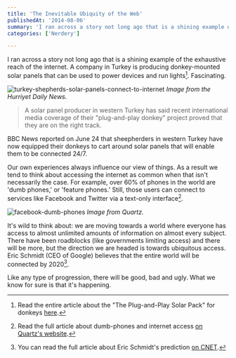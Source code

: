 ```yaml
---
title: 'The Inevitable Ubiquity of the Web'
publishedAt: '2014-08-06'
summary: 'I ran across a story not long ago that is a shining example of the exhaustive reach of the internet. A company in Turkey is producing donkey-mounted solar panels that can be used to power devices and...'
categories: ['Nerdery']

---
```


I ran across a story not long ago that is a shining example of the exhaustive reach of the internet. A company in Turkey is producing donkey-mounted solar panels that can be used to power devices and run lights[^1]. Fascinating.

<Image src="/images/blog/the-inevitable-ubiquity-of-the-web/e7728-turkey-shepherds-solar-panels-connect-to-internet.jpg" alt="turkey-shepherds-solar-panels-connect-to-internet" width={800} height={600} /> *Image from the Hurriyet Daily News.*

> A solar panel producer in western Turkey has said recent international media coverage of their "plug-and-play donkey" project proved that they are on the right track.

BBC News reported on June 24 that sheepherders in western Turkey have now equipped their donkeys to cart around solar panels that will enable them to be connected 24/7.

Our own experiences always influence our view of things. As a result we tend to think about accessing the internet as common when that isn't necessarily the case. For example, over 60% of phones in the world are 'dumb phones,' or 'feature phones.' Still, those users can connect to services like Facebook and Twitter via a text-only interface[^2].

<Image src="/images/blog/the-inevitable-ubiquity-of-the-web/3d60e-facebook-dumb-phones.png" alt="facebook-dumb-phones" width={800} height={600} /> *Image from Quartz.*

It's wild to think about: we are moving towards a world where everyone has access to almost unlimited amounts of information on almost every subject. There have been roadblocks (like governments limiting access) and there will be more, but the direction we are headed is towards ubiquitous access. Eric Schmidt (CEO of Google) believes that the entire world will be connected by 2020[^3].

Like any type of progression, there will be good, bad and ugly. What we know for sure is that it's happening.

[^1]: Read the entire article about the "The Plug-and-Play Solar Pack" for donkeys [here](http://www.hurriyetdailynews.com/Default.aspx?NewsCatID=374&nID=68410&pageID=238).



[^2]: Read the full article about dumb-phones and internet access [on Quartz's website](http://qz.com/217909/two-thirds-of-the-worlds-mobiles-are-dumb-phones-meet-the-company-getting-them-online/#/).



[^3]: You can read the full article about Eric Schmidt's prediction [on CNET](http://www.cnet.com/news/schmidt-predicts-entire-world-online-by-2020-is-he-right/).
